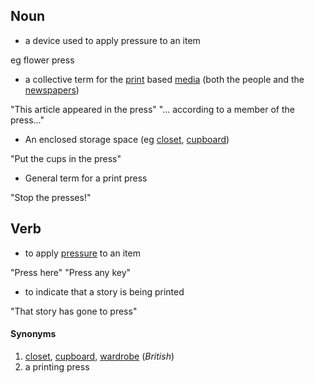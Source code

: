 ==Noun==
* a device used to apply pressure to an item
eg flower press
* a collective term for the [[print]] based [[media]] (both the people and the [[newspaper]]s)
"This article appeared in the press"
"... according to a member of the press..."
* An enclosed storage space (eg [[closet]], [[cupboard]])
"Put the cups in the press"
* General term for a print press
"Stop the presses!"

==Verb==
* to apply [[pressure]] to an item
"Press here"
"Press any key"
* to indicate that a story is being printed
"That story has gone to press"

====Synonyms====
#[[closet]], [[cupboard]], [[wardrobe]] (''British'')
#a printing press